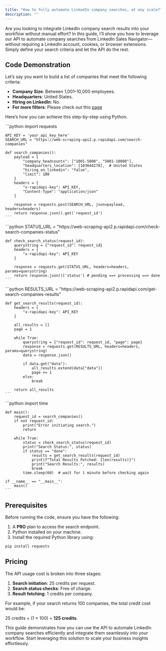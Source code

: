 ```yaml
---
title: "How to fully automate LinkedIn company searches, at any scale?"
description: ""
---
```


Are you looking to integrate LinkedIn company search results into your workflow without manual effort? In this guide, I’ll show you how to leverage our API to automate company searches from LinkedIn Sales Navigator—without requiring a LinkedIn account, cookies, or browser extensions. Simply define your search criteria and let the API do the rest.

## Code Demonstration

Let’s say you want to build a list of companies that meet the following criteria:

- **Company Size**: Between 1,001–10,000 employees.
- **Headquarters**: United States.
- **Hiring on LinkedIn**: No.
- **For more filters**: Please check out this [page](/tutorial/understanding-company-search-filters)

Here’s how you can achieve this step-by-step using Python.

<Steps>
  <Step title="Initiate the Search">
    ```python
    import requests

    API_KEY = 'your_api_key_here'
    SEARCH_URL = "https://web-scraping-api2.p.rapidapi.com/search-companies"

    def search_companies():
        payload = {
            "company_headcounts": ["1001-5000", "5001-10000"],
            "headquarters_location": [103644278],  # United States
            "hiring_on_linkedin": "false",
            "limit": 100
        }
        headers = {
            "x-rapidapi-key": API_KEY,
            "Content-Type": "application/json"
        }

        response = requests.post(SEARCH_URL, json=payload, headers=headers)
        return response.json().get('request_id')
    ```
  </Step>

  <Step title="Monitor Search Progress">
    ```python
    STATUS_URL = "https://web-scraping-api2.p.rapidapi.com/check-search-companies-status"

    def check_search_status(request_id):
        querystring = {"request_id": request_id}
        headers = {
            "x-rapidapi-key": API_KEY
        }

        response = requests.get(STATUS_URL, headers=headers, params=querystring)
        return response.json()['status'] # pending ==> processing ==> done
    ```
  </Step>

  <Step title="Retrieve Search Results">
    ```python
    RESULTS_URL = "https://web-scraping-api2.p.rapidapi.com/get-search-companies-results"

    def get_search_results(request_id):
        headers = {
            "x-rapidapi-key": API_KEY
        }

        all_results = []
        page = 1

        while True:
            querystring = {"request_id": request_id, "page": page}
            response = requests.get(RESULTS_URL, headers=headers, params=querystring)
            data = response.json()

            if data.get("data"):
                all_results.extend(data["data"])
                page += 1
            else:
                break

        return all_results
    ```
  </Step>

  <Step title="Full Workflow">
    ```python
    import time

    def main():
        request_id = search_companies()
        if not request_id:
            print("Error initiating search.")
            return

        while True:
            status = check_search_status(request_id)
            print("Search Status:", status)
            if status == "done":
                results = get_search_results(request_id)
                print(f"Total Results Fetched: {len(results)}")
                print("Search Results:", results)
                break
            time.sleep(60)  # wait for 1 minute before checking again

    if __name__ == "__main__":
        main()
    ```
  </Step>
</Steps>

## Prerequisites

Before running the code, ensure you have the following:

1. A **PRO** plan to access the search endpoint.
2. Python installed on your machine.
3. Install the required Python library using:

```bash
pip install requests
```

## Pricing

The API usage cost is broken into three stages:

1. **Search initiation**: 25 credits per request.
2. **Search status checks**: Free of charge.
3. **Result fetching**: 1 credits per company.

For example, if your search returns 100 companies, the total credit cost would be:

25 credits + (1 × 100) = **125 credits**.

This guide demonstrates how you can use the API to automate LinkedIn company searches efficiently and integrate them seamlessly into your workflow. Start leveraging this solution to scale your business insights effortlessly.
